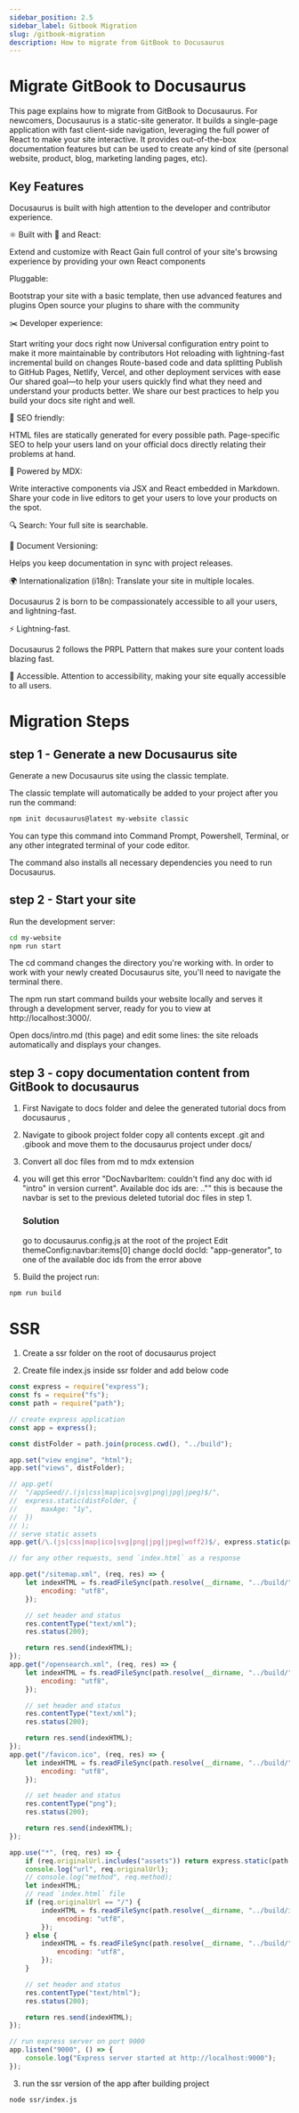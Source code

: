 ```yaml
---
sidebar_position: 2.5
sidebar_label: Gitbook Migration
slug: /gitbook-migration
description: How to migrate from GitBook to Docusaurus
---
```


# Migrate GitBook to Docusaurus

This page explains how to migrate from GitBook to Docusaurus. For newcomers, Docusaurus is a static-site generator. It builds a single-page application with fast client-side navigation, leveraging the full power of React to make your site interactive. It provides out-of-the-box documentation features but can be used to create any kind of site (personal website, product, blog, marketing landing pages, etc).

## Key Features

Docusaurus is built with high attention to the developer and contributor experience.

⚛️ Built with 💚 and React:

Extend and customize with React
Gain full control of your site's browsing experience by providing your own React components

Pluggable:

Bootstrap your site with a basic template, then use advanced features and plugins
Open source your plugins to share with the community

✂️ Developer experience:

Start writing your docs right now
Universal configuration entry point to make it more maintainable by contributors
Hot reloading with lightning-fast incremental build on changes
Route-based code and data splitting
Publish to GitHub Pages, Netlify, Vercel, and other deployment services with ease
Our shared goal—to help your users quickly find what they need and understand your products better. We share our best practices to help you build your docs site right and well.

🎯 SEO friendly:

HTML files are statically generated for every possible path.
Page-specific SEO to help your users land on your official docs directly relating their problems at hand.

📝 Powered by MDX:

Write interactive components via JSX and React embedded in Markdown.
Share your code in live editors to get your users to love your products on the spot.

🔍 Search:
Your full site is searchable.

💾 Document Versioning:

Helps you keep documentation in sync with project releases.

🌍 Internationalization (i18n):
Translate your site in multiple locales.

Docusaurus 2 is born to be compassionately accessible to all your users, and lightning-fast.

⚡️ Lightning-fast.

Docusaurus 2 follows the PRPL Pattern that makes sure your content loads blazing fast.

🦖 Accessible.
Attention to accessibility, making your site equally accessible to all users.

# Migration Steps

## step 1 - Generate a new Docusaurus site

Generate a new Docusaurus site using the classic template.

The classic template will automatically be added to your project after you run the command:

```bash
npm init docusaurus@latest my-website classic
```

You can type this command into Command Prompt, Powershell, Terminal, or any other integrated terminal of your code editor.

The command also installs all necessary dependencies you need to run Docusaurus.

## step 2 - Start your site

Run the development server:

```bash
cd my-website
npm run start
```

The cd command changes the directory you're working with. In order to work with your newly created Docusaurus site, you'll need to navigate the terminal there.

The npm run start command builds your website locally and serves it through a development server, ready for you to view at http://localhost:3000/.

Open docs/intro.md (this page) and edit some lines: the site reloads automatically and displays your changes.

## step 3 - copy documentation content from GitBook to docusaurus

1. First Navigate to docs folder and delee the generated tutorial docs from docusaurus ,
2. Navigate to gibook project folder copy all contents except .git and .gibook and move them to the docusaurus project under docs/
3. Convert all doc files from md to mdx extension
4. you will get this error "DocNavbarItem: couldn't find any doc with id "intro" in version current". Available doc ids are: ..""
   this is because the navbar is set to the previous deleted tutorial doc files in step 1.

   ### Solution

   go to docusaurus.config.js at the root of the project Edit themeConfig:navbar:items[0] change docId docId: "app-generator",
   to one of the available doc ids from the error above

5. Build the project run:

```bash
npm run build
```

# SSR

1. Create a ssr folder on the root of docusaurus project

2. Create file index.js inside ssr folder and add below code

```jsx title="/ssr/index.js"
const express = require("express");
const fs = require("fs");
const path = require("path");

// create express application
const app = express();

const distFolder = path.join(process.cwd(), "../build");

app.set("view engine", "html");
app.set("views", distFolder);

// app.get(
// 	"/appSeed//.(js|css|map|ico|svg|png|jpg|jpeg)$/",
// 	express.static(distFolder, {
// 		maxAge: "1y",
// 	})
// );
// serve static assets
app.get(/\.(js|css|map|ico|svg|png|jpg|jpeg|woff2)$/, express.static(path.resolve(__dirname, "../build")));

// for any other requests, send `index.html` as a response

app.get("/sitemap.xml", (req, res) => {
	let indexHTML = fs.readFileSync(path.resolve(__dirname, "../build/" + req.originalUrl), {
		encoding: "utf8",
	});

	// set header and status
	res.contentType("text/xml");
	res.status(200);

	return res.send(indexHTML);
});
app.get("/opensearch.xml", (req, res) => {
	let indexHTML = fs.readFileSync(path.resolve(__dirname, "../build/" + req.originalUrl), {
		encoding: "utf8",
	});

	// set header and status
	res.contentType("text/xml");
	res.status(200);

	return res.send(indexHTML);
});
app.get("/favicon.ico", (req, res) => {
	let indexHTML = fs.readFileSync(path.resolve(__dirname, "../build/" + req.originalUrl), {
		encoding: "utf8",
	});

	// set header and status
	res.contentType("png");
	res.status(200);

	return res.send(indexHTML);
});

app.use("*", (req, res) => {
	if (req.originalUrl.includes("assets")) return express.static(path.resolve(__dirname, "../build/" + req.originalUrl));
	console.log("url", req.originalUrl);
	// console.log("method", req.method);
	let indexHTML;
	// read `index.html` file
	if (req.originalUrl == "/") {
		indexHTML = fs.readFileSync(path.resolve(__dirname, "../build/index.html"), {
			encoding: "utf8",
		});
	} else {
		indexHTML = fs.readFileSync(path.resolve(__dirname, "../build/" + req.originalUrl + "/index.html"), {
			encoding: "utf8",
		});
	}

	// set header and status
	res.contentType("text/html");
	res.status(200);

	return res.send(indexHTML);
});

// run express server on port 9000
app.listen("9000", () => {
	console.log("Express server started at http://localhost:9000");
});
```

3. run the ssr version of the app after building project

```bash
node ssr/index.js
```
